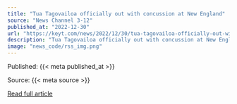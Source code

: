 ```yaml
---
title: "Tua Tagovailoa officially out with concussion at New England"
source: "News Channel 3-12"
published_at: "2022-12-30"
url: "https://keyt.com/news/2022/12/30/tua-tagovailoa-officially-out-with-concussion-at-new-england/"
description: "Tua Tagovailoa officially out with concussion at New EnglandThe post Tua Tagovailoa officially out with concussion at New England appeared first on News Channel 3-12."
image: "news_code/rss_img.png"
---
```



  Published: {{< meta published_at >}}
  

  Source: {{< meta source >}}
  

  [Read full article]({{< meta url >}})
  

